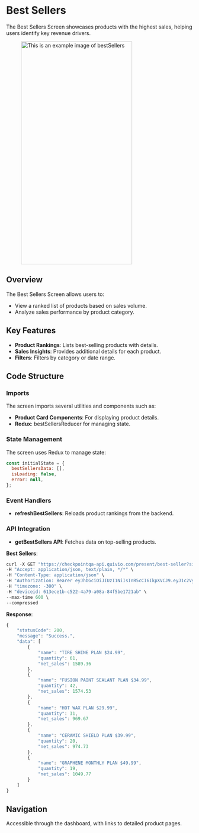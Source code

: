 
# Best Sellers

The Best Sellers Screen showcases products with the highest sales, helping users identify key revenue drivers.

<figure> <img src="/img/inventory/bestSellers.png" alt="This is an example image  of bestSellers" width="300" height="600" /></figure>

## Overview

The Best Sellers Screen allows users to:

- View a ranked list of products based on sales volume.
- Analyze sales performance by product category.

## Key Features

- **Product Rankings**:  Lists best-selling products with details.
- **Sales Insights**: Provides additional details for each product.
- **Filters**: Filters by category or date range.

## Code Structure

### Imports

The screen imports several utilities and components such as:

- **Product Card Components**: For displaying product details.
- **Redux**: bestSellersReducer for managing state.

### State Management

The screen uses Redux to manage state:

```javascript
const initialState = {
  bestSellersData: [],
  isLoading: false,
  error: null,
};
```
### Event Handlers

- **refreshBestSellers**: Reloads product rankings from the backend.

### API Integration

- **getBestSellers API**: Fetches data on top-selling products.

**Best Sellers**:
```javascript
curl -X GET "https://checkpointqa-api.quivio.com/present/best-seller?siteId=1" \
-H "Accept: application/json, text/plain, */*" \
-H "Content-Type: application/json" \
-H "Authorization: Bearer eyJhbGciOiJIUzI1NiIsInR5cCI6IkpXVCJ9.eyJ1c2VySWQiOjk5NDM5NiwidXNlck5hbWUiOiJkZXYxIiwiZGV2aWNlSWQiOiI2MTNlY2UxYi1jNTIyLTRhNzktYTA4YS04NGY1YmUxNzIxYWIiLCJzdWJkb21haW5fcXVhbGlmaWVyIjoicGFwYWJlYXIiLCJpYXQiOjE3Mzg2NDUwNTYsImV4cCI6MTc0MTIzNzA1Nn0.y33z3GsVOFLJfpsub8gPHS_VoWlfp4CT5jQmlar1Djw" \
-H "timezone: -300" \
-H "deviceid: 613ece1b-c522-4a79-a08a-84f5be1721ab" \
--max-time 600 \
--compressed
```

**Response**:
```javascript
{
    "statusCode": 200,
    "message": "Success.",
    "data": [
        {
            "name": "TIRE SHINE PLAN $24.99",
            "quantity": 61,
            "net_sales": 1589.36
        },
        {
            "name": "FUSION PAINT SEALANT PLAN $34.99",
            "quantity": 42,
            "net_sales": 1574.53
        },
        {
            "name": "HOT WAX PLAN $29.99",
            "quantity": 31,
            "net_sales": 969.67
        },
        {
            "name": "CERAMIC SHIELD PLAN $39.99",
            "quantity": 20,
            "net_sales": 974.73
        },
        {
            "name": "GRAPHENE MONTHLY PLAN $49.99",
            "quantity": 19,
            "net_sales": 1049.77
        }
    ]
}
```

## Navigation

Accessible through the dashboard, with links to detailed product pages.







